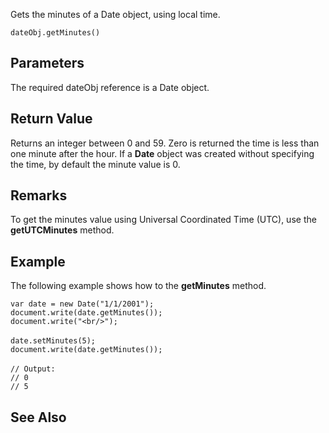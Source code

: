 Gets the minutes of a Date object, using local time.

 dateObj.getMinutes()

==Parameters==
The required dateObj reference is a Date object.


==Return Value==
Returns an integer between 0 and 59. Zero is returned the time is less than one minute after the hour. If a '''Date''' object was created without specifying the time, by default the minute value is 0.


==Remarks==
To get the minutes value using Universal Coordinated Time (UTC), use the '''getUTCMinutes''' method.


==Example==
The following example shows how to the '''getMinutes''' method.

 var date = new Date("1/1/2001");
 document.write(date.getMinutes());
 document.write("&lt;br/&gt;");
 
 date.setMinutes(5);
 document.write(date.getMinutes());
 
 // Output:
 // 0
 // 5

==See Also==

              

              

              
